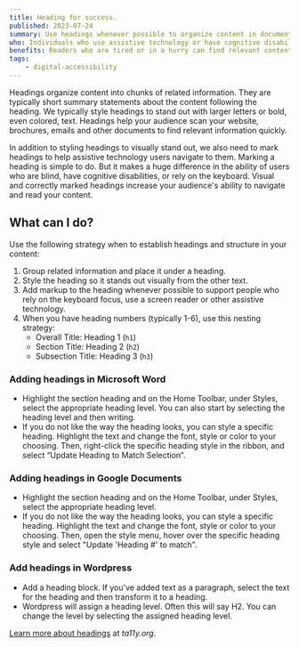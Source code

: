 ```yaml
---
title: Heading for success.
published: 2023-07-24
summary: Use headings whenever possible to organize content in documents, email, and webpages.
who: Individuals who use assistive technology or have cognitive disabilities.
benefits: Readers who are tired or in a hurry can find relevant content more easily.
tags:
    - digital-accessibility
---
```





Headings organize content into chunks of related information. They are typically short summary statements about the content following the heading. We typically style headings to stand out with larger letters or bold, even colored, text. Headings help your audience scan your website, brochures, emails and other documents to find relevant information quickly.

In addition to styling headings to visually stand out, we also need to mark headings to help assistive technology users navigate to them. Marking a heading is simple to do. But it makes a huge difference in the ability of users who are blind, have cognitive disabilities, or rely on the keyboard. Visual and correctly marked headings increase your audience's ability to navigate and read your content.

## What can I do?

Use the following strategy when to establish headings and structure in your content:
1. Group related information and place it under a heading.
2. Style the heading so it stands out visually from the other text.
3. Add markup to the heading whenever possible to support people who rely on the keyboard focus, use a screen reader or other assistive technology.
4. When you have heading numbers (typically 1-6), use this nesting strategy:
    - Overall Title: Heading 1 (`h1`)
    - Section Title: Heading 2 (`h2`)
    - Subsection Title: Heading 3 (`h3`)

### Adding headings in Microsoft Word

- Highlight the section heading and on the Home Toolbar, under Styles, select the appropriate heading level. You can also start by selecting the heading level and then writing.
- If you do not like the way the heading looks, you can style a specific heading. Highlight the text and change the font, style or color to your choosing. Then, right-click the specific heading style in the ribbon, and select “Update Heading to Match Selection”.

<ImageFigure src={microsoftWord} class="my-3 text-center" imageClass="w-100 bg-white" alt="A screenshot of setting a &quot;Heading 2&quot; in Microsoft Word."/>


### Adding headings in Google Documents

- Highlight the section heading and on the Home Toolbar, under Styles, select the appropriate heading level. 
- If you do not like the way the heading looks, you can style a specific heading. Highlight the text and change the font, style or color to your choosing. Then, open the style menu, hover over the specific heading style and select "Update 'Heading #' to match".

<ImageFigure src={googleDocs} class="my-3 text-center" imageClass="w-100 bg-white" alt="A screenshot of changing a heading in Google Docs."/>


### Add headings in Wordpress

- Add a heading block. If you've added text as a paragraph, select the text for the heading and then transform it to a heading. 
- Wordpress will assign a heading level. Often this will say H2. You can change the level by selecting the assigned heading level.

<ImageFigure src={wordpress} class="my-3 text-center" imageClass="w-100 bg-white" alt="A screenshot of adding a heading to a Wordpress page."/>

[Learn more about headings](https://www.ta11y.org/learning/topic?key=design.page_structure) at *ta11y.org*.
